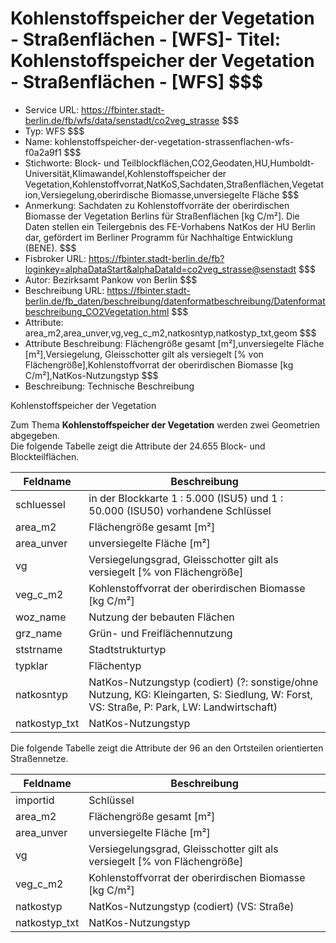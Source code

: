 # Kohlenstoffspeicher der Vegetation - Straßenflächen - [WFS]- Titel: Kohlenstoffspeicher der Vegetation - Straßenflächen - [WFS] $$$
- Service URL: https://fbinter.stadt-berlin.de/fb/wfs/data/senstadt/co2veg_strasse $$$
- Typ: WFS $$$
- Name: kohlenstoffspeicher-der-vegetation-strassenflachen-wfs-f0a2a9f1 $$$
- Stichworte: Block- und Teilblockflächen,CO2,Geodaten,HU,Humboldt-Universität,Klimawandel,Kohlenstoffspeicher der Vegetation,Kohlenstoffvorrat,NatKoS,Sachdaten,Straßenflächen,Vegetation,Versiegelung,oberirdische Biomasse,unversiegelte Fläche $$$
- Anmerkung: Sachdaten zu Kohlenstoffvorräte der oberirdischen Biomasse der Vegetation Berlins für Straßenflächen [kg C/m²]. Die Daten stellen ein Teilergebnis des FE-Vorhabens NatKos der HU Berlin dar, gefördert im Berliner Programm für Nachhaltige Entwicklung (BENE). $$$
- Fisbroker URL: https://fbinter.stadt-berlin.de/fb?loginkey=alphaDataStart&alphaDataId=co2veg_strasse@senstadt $$$
- Autor: Bezirksamt Pankow von Berlin $$$
- Beschreibung URL: https://fbinter.stadt-berlin.de/fb_daten/beschreibung/datenformatbeschreibung/Datenformatbeschreibung_CO2Vegetation.html $$$
- Attribute: area_m2,area_unver,vg,veg_c_m2,natkosntyp,natkostyp_txt,geom $$$
- Attribute Beschreibung: Flächengröße gesamt [m²],unversiegelte Fläche [m²],Versiegelung, Gleisschotter gilt als versiegelt [% von Flächengröße],Kohlenstoffvorrat der oberirdischen Biomasse [kg C/m²],NatKos-Nutzungstyp $$$
- Beschreibung: Technische Beschreibung 

Kohlenstoffspeicher der Vegetation

Zum Thema **Kohlenstoffspeicher der Vegetation**  werden zwei Geometrien abgegeben.   
 Die folgende Tabelle zeigt die Attribute der 24.655 Block- und Blockteilflächen.

| **Feldname**   | **Beschreibung**                                                                                                                          |
| -------------- | ----------------------------------------------------------------------------------------------------------------------------------------- |
| schluessel     | in der Blockkarte 1 : 5.000 (ISU5) und 1 : 50.000 (ISU50) vorhandene Schlüssel                                                            |
| area\_m2       | Flächengröße gesamt \[m²\]                                                                                                                |
| area\_unver    | unversiegelte Fläche \[m²\]                                                                                                               |
| vg             | Versiegelungsgrad, Gleisschotter gilt als versiegelt \[% von Flächengröße\]                                                               |
| veg\_c\_m2     | Kohlenstoffvorrat der oberirdischen Biomasse \[kg C/m²\]                                                                                  |
| woz\_name      | Nutzung der bebauten Flächen                                                                                                              |
| grz\_name      | Grün- und Freiflächennutzung                                                                                                              |
| ststrname      | Stadtstrukturtyp                                                                                                                          |
| typklar        | Flächentyp                                                                                                                                |
| natkosntyp     | NatKos-Nutzungstyp (codiert)  (?: sonstige/ohne Nutzung, KG: Kleingarten, S: Siedlung, W: Forst, VS: Straße, P: Park, LW: Landwirtschaft) |
| natkostyp\_txt | NatKos-Nutzungstyp                                                                                                                        |

Die folgende Tabelle zeigt die Attribute der 96 an den Ortsteilen orientierten Straßennetze.

| **Feldname**   | **Beschreibung**                                                            |
| -------------- | --------------------------------------------------------------------------- |
| importid       | Schlüssel                                                                   |
| area\_m2       | Flächengröße gesamt \[m²\]                                                  |
| area\_unver    | unversiegelte Fläche \[m²\]                                                 |
| vg             | Versiegelungsgrad, Gleisschotter gilt als versiegelt \[% von Flächengröße\] |
| veg\_c\_m2     | Kohlenstoffvorrat der oberirdischen Biomasse \[kg C/m²\]                    |
| natkostyp      | NatKos-Nutzungstyp (codiert) (VS: Straße)                                   |
| natkostyp\_txt | NatKos-Nutzungstyp                                                          | $$$
